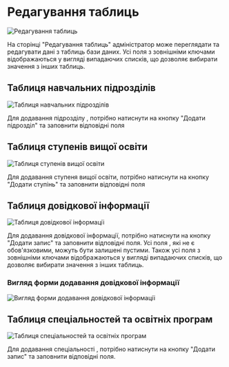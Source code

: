 # Редагування таблиць

![Редагування таблиць](/docs/14.png)

На сторінці "Редагування таблиць" адміністратор може переглядати та редагувати дані з таблиць бази даних.
Усі поля з зовнішніми ключами відображаються у вигляді випадаючих списків, що дозволяє вибирати значення з інших таблиць.

## Таблиця навчальних підрозділів

![Таблиця навчальних підрозділів](/docs/15.png)

Для додавання підрозділу , потрібно натиснути на кнопку "Додати підрозділ" та заповнити відповідні поля

## Таблиця ступенів вищої освіти

![Таблиця ступенів вищої освіти](/docs/16.png)

Для додавання ступеня вищої освіти, потрібно натиснути на кнопку "Додати ступінь" та заповнити відповідні поля

## Таблиця довідкової інформації

![Таблиця довідкової інформації](/docs/17.png)

Для додавання довідкової інформації, потрібно натиснути на кнопку "Додати запис" та заповнити відповідні поля. 
Усі поля , які не є обов'язковими, можуть бути залишені пустими.
Також усі поля з зовнішніми ключами відображаються у вигляді випадаючих списків, що дозволяє вибирати значення з інших таблиць.

### Вигляд форми додавання довідкової інформації

![Вигляд форми додавання довідкової інформації](/docs/17_1.png)


## Таблиця спеціальностей та освітніх програм

![Таблиця спеціальностей та освітніх програм](/docs/18.png)

Для додавання спеціальності , потрібно натиснути на кнопку "Додати запис" та заповнити відповідні поля.